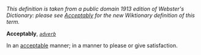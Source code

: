 ''This definition is taken from a public domain 1913 edition of Webster's Dictionary: please see [[Acceptably]] for the new Wiktionary definition of this term.''

'''Acceptably''', ''<code>[[adverb (part of speech)|adverb]]</code>''

In an [[acceptable]] manner; in a manner to please or give satisfaction.
